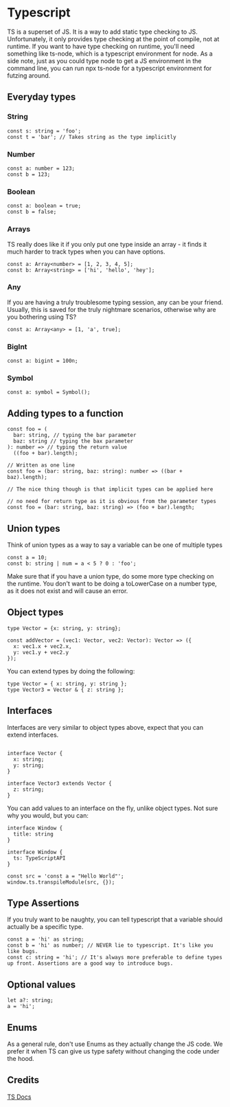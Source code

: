 # Typescript

TS is a superset of JS. It is a way to add static type checking to JS. Unfortunately, it only provides type checking
at the point of compile, not at runtime. If you want to have type checking on runtime, you'll need something like ts-node,
which is a typescript environment for node. As a side note, just as you could type node to get a JS environment in the command
line, you can run npx ts-node for a typescript environment for futzing around.

## Everyday types

### String

```TS
const s: string = 'foo';
const t = 'bar'; // Takes string as the type implicitly
```

### Number

```TS
const a: number = 123;
const b = 123;
```

### Boolean

```TS
const a: boolean = true;
const b = false;
```

### Arrays

TS really does like it if you only put one type inside an array - it finds it much harder to track types when you can have options.

```TS
const a: Array<number> = [1, 2, 3, 4, 5];
const b: Array<string> = ['hi', 'hello', 'hey'];
```

### Any

If you are having a truly troublesome typing session, any can be your friend. Usually, this is saved for the truly nightmare scenarios,
otherwise why are you bothering using TS?

```TS
const a: Array<any> = [1, 'a', true]; 
```

### BigInt

```TS
const a: bigint = 100n;
```

### Symbol

```TS
const a: symbol = Symbol();
```

## Adding types to a function

```TS
const foo = (
  bar: string, // typing the bar parameter
  baz: string // typing the bax parameter
): number => // typing the return value
  ((foo + bar).length);

// Written as one line
const foo = (bar: string, baz: string): number => ((bar + baz).length);

// The nice thing though is that implicit types can be applied here

// no need for return type as it is obvious from the parameter types
const foo = (bar: string, baz: string) => (foo + bar).length; 
``` 

## Union types

Think of union types as a way to say a variable can be one of multiple types

```TS
const a = 10;
const b: string | num = a < 5 ? 0 : 'foo';
```

Make sure that if you have a union type, do some more type checking on the
runtime. You don't want to be doing a toLowerCase on a number type, as it
does not exist and will cause an error.

## Object types

```TS
type Vector = {x: string, y: string};

const addVector = (vec1: Vector, vec2: Vector): Vector => ({
  x: vec1.x + vec2.x,
  y: vec1.y + vec2.y
});
```

You can extend types by doing the following:

```TS
type Vector = { x: string, y: string };
type Vector3 = Vector & { z: string };
```


## Interfaces

Interfaces are very similar to object types above, expect that you can extend interfaces.

```TS

interface Vector {
  x: string;
  y: string;
}

interface Vector3 extends Vector {
  z: string;
}
```

You can add values to an interface on the fly, unlike object types. Not sure why you would, but you can:

```TS
interface Window {
  title: string
}

interface Window {
  ts: TypeScriptAPI
}

const src = 'const a = "Hello World"';
window.ts.transpileModule(src, {});
```

## Type Assertions

If you truly want to be naughty, you can tell typescript that a variable should actually be a specific type.

```TS
const a = 'hi' as string;
const b = 'hi' as number; // NEVER lie to typescript. It's like you like bugs.
const c: string = 'hi'; // It's always more preferable to define types up front. Assertions are a good way to introduce bugs.
```

## Optional values

```TS
let a?: string;
a = 'hi';
```

## Enums

As a general rule, don't use Enums as they actually change the JS code. We prefer it when TS can give us type safety without
changing the code under the hood.

## Credits

[TS Docs][ts]

[ts]: https://www.typescriptlang.org/docs/handbook/intro.html